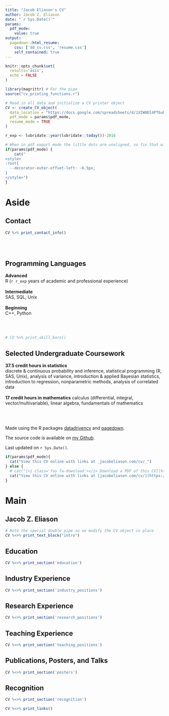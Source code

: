 ```yaml
---
title: "Jacob Eliason's CV"
author: Jacob Z. Eliason
date: "`r Sys.Date()`"
params:
  pdf_mode:
    value: true
output:
  pagedown::html_resume:
    css: ['dd_cv.css', 'resume.css']
    self_contained: true
---
```


```r
knitr::opts_chunk$set(
  results='asis', 
  echo = FALSE
)

library(magrittr) # For the pipe
source("cv_printing_functions.r")

# Read in all data and initialize a CV printer object
CV <- create_CV_object(
  data_location = "https://docs.google.com/spreadsheets/d/1XIW0Dl4PT6uPTHl8WjU0iXlIhCGcCLGJCIVBBcQChJ4/edit?usp=sharing",  
  pdf_mode = params$pdf_mode,
  resume_mode = TRUE 
)

r_exp <- lubridate::year(lubridate::today())-2016
```


```r
# When in pdf export mode the little dots are unaligned, so fix that with some conditional CSS.
if(params$pdf_mode) {
    cat("
<style>
:root{
  --decorator-outer-offset-left: -6.5px;
}
</style>")
}
```


Aside
================================================================================

<!-- ![headshot](headshot.png) -->

<!-- ```{r} -->
<!-- # Build interactive network of positions colored by section -->
<!-- # and connected if they occurred in the same year -->
<!-- # datadrivencv::build_network_logo(CV$entries_data) -->
<!-- ``` -->


Contact {#contact}
--------------------------------------------------------------------------------

```r
CV %>% print_contact_info()
```

<br>
<br>

Programming Languages 
--------------------------------------------------------------------------------

**Advanced**  
R (`r r_exp` years of academic and professional experience)  
\ \   
**Intermediate**  
SAS, SQL, Unix  
\ \   
**Beginning**  
C++, Python  

<br>
<br>

```r
# CV %>% print_skill_bars()
```

Selected Undergraduate Coursework {#coursework}
--------------------------------------------------------------------------------

**37.5 credit hours in statistics**  
discrete & continuous probability and inference, statistical programming (R, SAS, Unix), analysis of variance, introduction & applied Bayesian statistics, introduction to regression, nonparametric methods, analysis of correlated data   
\ \   
**17 credit hours in mathematics**  calculus (differential, integral, vector/multivariable), linear algebra, fundamentals of mathematics  

<br>
<br>

<!-- Disclaimer {#disclaimer} -->
<!-- -------------------------------------------------------------------------------- -->

Made using the R packages [datadrivencv](https://github.com/nstrayer/datadrivencv) and [pagedown](https://github.com/rstudio/pagedown).

The source code is available on [my Github](https://github.com/eliason-j/resume).

Last updated on `r Sys.Date()`.



```r
if(params$pdf_mode){
  cat("View this CV online with links at _jacobeliason.com/cv/_")
} else {
  # cat("[<i class='fas fa-download'></i> Download a PDF of this CV](https://github.com/eliason-j/resume/blob/main/jacob-eliason-cv.pdf)")
  cat("View this CV online with links at [jacobeliason.com/cv/](https://jacobeliason.com/cv/)")
}
```


Main
================================================================================

Jacob Z. Eliason {#title}
--------------------------------------------------------------------------------

```r
# Note the special double pipe so we modify the CV object in place
CV %<>% print_text_block("intro") 
```



<!-- Education {data-icon=graduation-cap data-concise=true} -->
Education{data-icon=NULL}
--------------------------------------------------------------------------------

```r
CV %<>% print_section('education')
```


<!-- Industry Experience {data-icon=suitcase} -->
Industry Experience{data-icon=NULL}
--------------------------------------------------------------------------------


```r
CV %<>% print_section('industry_positions')
```


<!-- Research Experience {data-icon=laptop} -->
Research Experience{data-icon=NULL}
--------------------------------------------------------------------------------

```r
CV %<>% print_section('research_positions')
```


<!-- Teaching Experience {data-icon=chalkboard-teacher} -->
Teaching Experience{data-icon=NULL}
--------------------------------------------------------------------------------

```r
CV %<>% print_section('teaching_positions')
```

<!-- ::: aside -->
<!-- # ```{r} -->
<!-- # CV %<>% print_text_block('teaching_experience_aside') -->
<!-- ``` -->
<!-- ::: -->




<!-- Publications, Posters, and Talks {data-icon=book} -->
Publications, Posters, and Talks{data-icon=NULL}
--------------------------------------------------------------------------------

```r
CV %<>% print_section('posters')
```

Recognition {data-icon=NULL}
--------------------------------------------------------------------------------

```r
CV %<>% print_section('recognition')
```


```r
CV %<>% print_links()
```

